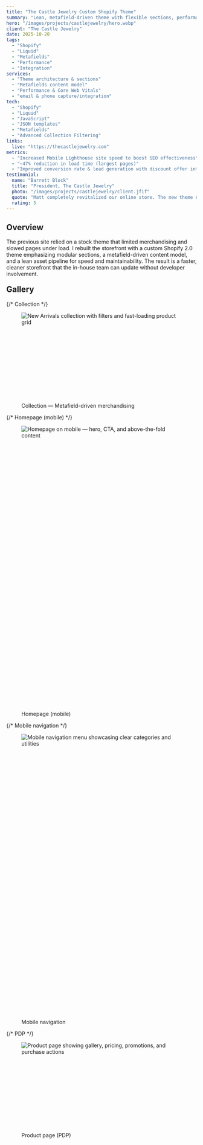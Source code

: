 ```yaml
---
title: "The Castle Jewelry Custom Shopify Theme"
summary: "Lean, metafield-driven theme with flexible sections, performance uplift, and advanced integration."
hero: "/images/projects/castlejewelry/hero.webp"
client: "The Castle Jewelry"
date: 2025-10-20
tags:
  - "Shopify"
  - "Liquid"
  - "Metafields"
  - "Performance"
  - "Integration"
services:
  - "Theme architecture & sections"
  - "Metafields content model"
  - "Performance & Core Web Vitals"
  - "email & phone capture/integration"
tech:
  - "Shopify"
  - "Liquid"
  - "JavaScript"
  - "JSON templates"
  - "Metafields"
  - "Advanced Collection Filtering"
links:
  live: "https://thecastlejewelry.com"
metrics:
  - "Increased Mobile Lighthouse site speed to boost SEO effectiveness"
  - "~47% reduction in load time (largest pages)"
  - "Improved conversion rate & lead generation with discount offer integrations"
testimonial:
  name: "Barrett Block"
  title: "President, The Castle Jewelry"
  photo: "/images/projects/castlejewelry/client.jfif"
  quote: "Matt completely revitalized our online store. The new theme not only loads lightning-fast but also makes it simple for our team to update banners, collections, and promotions on our own. It’s been a huge win for both sales and workflow."
  rating: 5
---
```






## Overview

The previous site relied on a stock theme that limited merchandising and slowed pages under load. I rebuilt the storefront with a custom Shopify 2.0 theme emphasizing modular sections, a metafield-driven content model, and a lean asset pipeline for speed and maintainability. The result is a faster, cleaner storefront that the in-house team can update without developer involvement.

<h2 style="margin-top:20px;">Gallery</h2>
<div class="case-gallery-castle">

  {/* Collection */}
  <figure class="tile">
    <picture>
      <source
        srcset={`${collection768.src} 768w, ${collection1200.src} 1200w, ${collectionFull.src} 1600w`}
        type="image/webp"
      />
      <img
        src={collection1200.src}
        srcset={`${collection768.src} 768w, ${collection1200.src} 1200w, ${collectionFull.src} 1600w`}
        sizes="(max-width: 900px) 100vw, 1200px"
        alt="New Arrivals collection with filters and fast-loading product grid"
        loading="lazy"
        decoding="async"
        class="w-full object-cover"
        style="display:block; aspect-ratio: 16/9;"
        data-full={collectionFull.src}
      />
    </picture>
    <figcaption>Collection — Metafield-driven merchandising</figcaption>
  </figure>

  {/* Homepage (mobile) */}
  <figure class="tile">
    <picture>
      <source
        srcset={`${mobile768.src} 768w, ${mobile1200.src} 1200w, ${mobileFull.src} 1440w`}
        type="image/webp"
      />
      <img
        src={mobile1200.src}
        srcset={`${mobile768.src} 768w, ${mobile1200.src} 1200w, ${mobileFull.src} 1440w`}
        sizes="(max-width: 768px) 100vw, 768px"
        alt="Homepage on mobile — hero, CTA, and above-the-fold content"
        loading="lazy"
        decoding="async"
        class="w-full object-cover"
        style="display:block; aspect-ratio: 9/16;"
        data-full={mobileFull.src}
      />
    </picture>
    <figcaption>Homepage (mobile)</figcaption>
  </figure>

  {/* Mobile navigation */}
  <figure class="tile">
    <picture>
      <source
        srcset={`${mobileux768.src} 768w, ${mobileux1200.src} 1200w, ${mobileuxFull.src} 1440w`}
        type="image/webp"
      />
      <img
        src={mobileux1200.src}
        srcset={`${mobileux768.src} 768w, ${mobileux1200.src} 1200w, ${mobileuxFull.src} 1440w`}
        sizes="(max-width: 768px) 100vw, 768px"
        alt="Mobile navigation menu showcasing clear categories and utilities"
        loading="lazy"
        decoding="async"
        class="w-full object-cover"
        style="display:block; aspect-ratio: 9/16;"
        data-full={mobileuxFull.src}
      />
    </picture>
    <figcaption>Mobile navigation</figcaption>
  </figure>

  {/* PDP */}
  <figure class="tile">
    <picture>
      <source
        srcset={`${product768.src} 768w, ${product1200.src} 1200w, ${productFull.src} 1600w`}
        type="image/webp"
      />
      <img
        src={product1200.src}
        srcset={`${product768.src} 768w, ${product1200.src} 1200w, ${productFull.src} 1600w`}
        sizes="(max-width: 900px) 100vw, 1200px"
        alt="Product page showing gallery, pricing, promotions, and purchase actions"
        loading="lazy"
        decoding="async"
        class="w-full object-cover"
        style="display:block; aspect-ratio: 16/9;"
        data-full={productFull.src}
      />
    </picture>
    <figcaption>Product page (PDP)</figcaption>
  </figure>

</div>

